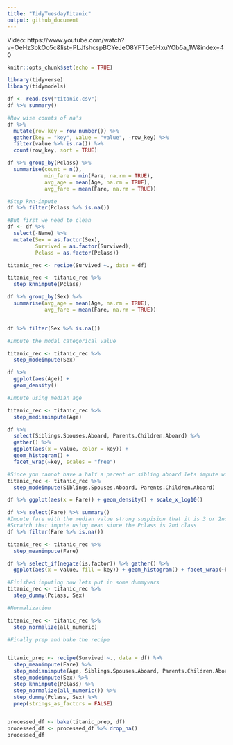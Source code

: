 ```yaml
---
title: "TidyTuesdayTitanic"
output: github_document
---
```


Video: https://www.youtube.com/watch?v=OeHz3bkOo5c&list=PLJfshcspBCYeJeO8YFT5e5HxuYOb5a_1W&index=40

```r
knitr::opts_chunk$set(echo = TRUE)
```

```r
library(tidyverse)
library(tidymodels)

df <- read.csv("titanic.csv")
df %>% summary()
```

```r
#Row wise counts of na's
df %>%
  mutate(row_key = row_number()) %>% 
  gather(key = "key", value = "value", -row_key) %>% 
  filter(value %>% is.na()) %>% 
  count(row_key, sort = TRUE)
```



```r
df %>% group_by(Pclass) %>% 
  summarise(count = n(),
            min_fare = min(Fare, na.rm = TRUE),
            avg_age = mean(Age, na.rm = TRUE),
            avg_fare = mean(Fare, na.rm = TRUE))
```


```r
#Step knn-impute
df %>% filter(Pclass %>% is.na())
```


```r
#But first we need to clean
df <- df %>% 
  select(-Name) %>% 
  mutate(Sex = as.factor(Sex),
         Survived = as.factor(Survived),
         Pclass = as.factor(Pclass))

titanic_rec <- recipe(Survived ~., data = df)

titanic_rec <- titanic_rec %>% 
  step_knnimpute(Pclass)
```


```r
df %>% group_by(Sex) %>% 
  summarise(avg_age = mean(Age, na.rm = TRUE),
            avg_fare = mean(Fare, na.rm = TRUE))


df %>% filter(Sex %>% is.na())

#Impute the modal categorical value

titanic_rec <- titanic_rec %>% 
  step_modeimpute(Sex)
```

```r
df %>% 
  ggplot(aes(Age)) + 
  geom_density()

#Impute using median age 

titanic_rec <- titanic_rec %>% 
  step_medianimpute(Age)

```

```r
df %>% 
  select(Siblings.Spouses.Aboard, Parents.Children.Aboard) %>% 
  gather() %>% 
  ggplot(aes(x = value, color = key)) + 
  geom_histogram() + 
  facet_wrap(~key, scales = "free")

#Since you cannot have a half a parent or sibling aboard lets impute with mode
titanic_rec <- titanic_rec %>% 
  step_modeimpute(Siblings.Spouses.Aboard, Parents.Children.Aboard)

```

```r
df %>% ggplot(aes(x = Fare)) + geom_density() + scale_x_log10()

df %>% select(Fare) %>% summary()
#Impute fare with the median value strong suspision that it is 3 or 2nd class 
#Scratch that impute using mean since the Pclass is 2nd class 
df %>% filter(Fare %>% is.na())

titanic_rec <- titanic_rec %>% 
  step_meanimpute(Fare)

```


```r
df %>% select_if(negate(is.factor)) %>% gather() %>% 
  ggplot(aes(x = value, fill = key)) + geom_histogram() + facet_wrap(~key, scales = "free")
```

```r
#Finished imputing now lets put in some dummyvars
titanic_rec <- titanic_rec %>% 
  step_dummy(Pclass, Sex)


```

```r
#Normalization 

titanic_rec <- titanic_rec %>% 
  step_normalize(all_numeric)


```



```r
#Finally prep and bake the recipe


titanic_prep <- recipe(Survived ~., data = df) %>%
  step_meanimpute(Fare) %>%
  step_medianimpute(Age, Siblings.Spouses.Aboard, Parents.Children.Aboard) %>%
  step_modeimpute(Sex) %>%
  step_knnimpute(Pclass) %>%
  step_normalize(all_numeric()) %>% 
  step_dummy(Pclass, Sex) %>%
  prep(strings_as_factors = FALSE) 


processed_df <- bake(titanic_prep, df)
processed_df <- processed_df %>% drop_na()
processed_df
```

